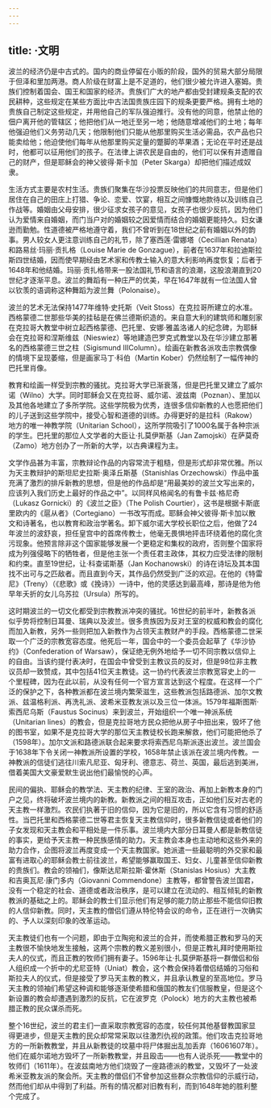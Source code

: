 ```yaml
---
---
---
```

title: ·文明
---




波兰的经济仍是中古式的。国内的商业停留在小贩的阶段，国外的贸易大部分局限于但泽和里加两港。商人阶级在财富上是不足道的，他们很少被允许进入塞姆。贵族们控制着国会、国王和国家的经济。贵族们广大的地产都由受封建规条支配的农民耕种，这些规定在某些方面比中古法国贵族庄园下的规条更要严格。拥有土地的贵族自己制定这些规定，并用他自己的军队强迫推行。没有他的同意，他禁止他的佃户离开他的管辖区；他把他们从一地迁至另一地；他随意增减他们的土地；每年他强迫他们义务劳动几天；他限制他们只能从他那里购买生活必需品，农产品也只能卖给他；他迫使他们每年从他那里购买定量的蹩脚的苹果酒；无论在平时还是战时，他都可以征用他们的孩子。在法律上讲农民是自由的，他们可以保有并遗赠自己的财产，但是耶稣会的神父彼得·斯卡加（Peter Skarga）却把他们描述成奴隶。

生活方式主要是农村生活。贵族们聚集在华沙投票反映他们的共同意志，但是他们居住在自己的田庄上打猎、争论、恋爱、饮宴，相互之间慷慨地款待以及训练自己作战等。婚姻由父母安排，很少征求女孩子的意见，女孩子也很少反抗，因为他们认为爱情来自婚姻，而门当户对的婚姻较之因爱情而结合的婚姻更能持久。妇女谦逊而勤勉。性道德被严格地遵守着，我们不曾听到在18世纪之前有婚姻以外的韵事。男人较女人更注意训练自己的礼节，除了塞西莲·雷娜塔（Cecillian Renata）和路易丝·玛丽·贡扎格（Louise Marie de Gonzague），前者在1637年和拉迪斯拉斯四世结婚，因而使早期经由艺术家和传教士输入的意大利影响再度恢复；后者于1648年和他结婚。玛丽·贡扎格带来一股法国礼节和语言的浪潮，这股浪潮直到20世纪才逐渐平息。波兰的舞蹈有一种庄严的优美，早在1647年就有一位法国人曾以钦羡的语调称这种舞蹈为波兰舞（Polonaise）。

波兰的艺术无法保持1477年维特·史托斯（Veit Stoss）在克拉哥所建立的水准。西格蒙德二世那些华美的挂毡是在佛兰德斯织造的。来自意大利的建筑师和雕刻家在克拉哥大教堂中树立起西格蒙德、巴托里、安娜·雅盖洛诸人的纪念碑，为耶稣会在克拉哥和涅斯维兹（Nieswiez）等地建造巴罗克式教堂以及在华沙建立那著名的西格蒙德三世之柱（Sigismund ⅢColumn）。绘画在新教各派攻击宗教偶像的情境下呈现萎缩，但是画家马丁·科伯（Martin Kober）仍然绘制了一幅传神的巴托里肖像。

教育和绘画一样受到宗教的骚扰。克拉哥大学已渐衰落，但是巴托里又建立了威尔诺（Wilno）大学。同时耶稣会又在克拉哥、威尔诺、波兹南（Poznan）、里加以及其他各地建立了多所学院。这些学院极为优秀，连很多信仰新教的人也愿把他们的儿子送到这些学院中，接受心智和道德的训练。办得更好的是拉科（Rakow）地方的唯一神教学院（Unitarian School），这所学院吸引了1000名属于各种宗派的学生。巴托里的那位人文学者的大臣让·扎莫伊斯基（Jan Zamojski）在萨莫奇（Zamo）地方创办了一所新的大学，以古典课程为主。

文学作品甚为丰富，宗教辩论作品的内容常流于粗糙，但是形式却非常优雅。所以为天主教辩护的斯坦尼史拉斯·奥泽丘斯基（Stanishlas Orzechowski）作品中虽充满了激烈的排斥新教的思想，但是他的作品却是“用最美妙的波兰文写出来的，应该列入我们历史上最好的作品之中”。以同样风格闻名的有鲁卡兹·格尼奇（Lukasz Gornicki）的《波兰之臣》（The Polish Courtier），这书是根据卡斯底里欧内的《扈从者》（Cortegiano）一书改写而成。耶稣会神父彼得·斯卡加以散文和诗著名，也以教育和政治学著名。卸下威尔诺大学校长职位之后，他做了24年波兰的波舒哀，担任皇宫中的首席传教士，他毫无畏惧地抨击环绕着他的腐化贪污现象。他预言除非这个国家能够发展一个更稳定和集权的政府，否则整个国家将成为列强侵略下的牺牲者，但是他主张一个责任君主政体，其权力应受法律的限制和约束。直至19世纪，让·科查诺斯基（Jan Kochanowski）的诗在诗坛及其本国找不出可与之匹敌者。而且直到今天，其作品仍然受到广泛的欢迎。在他的《特雷尼》（Treny）（《悲歌》或《挽诗》）一诗中，他的灵感达到最高峰，那诗是他为他早年夭折的女儿乌苏拉（Ursula）所写的。

这时期波兰的一切文化都受到宗教教派冲突的骚扰。16世纪的前半叶，新教各派似乎势将控制日耳曼、瑞典以及波兰。很多贵族因为反对王室的权威和教会的腐化而加入新教，另外一些则把加入新教作为占领天主教财产的手段。西格蒙德二世采取一个广泛的宗教宽容态度。他死后一年，国会中的一个委员会起草了《华沙协约》（Confederation of Warsaw），保证绝无例外地给予一切不同宗教以信仰上的自由。当该约提付表决时，在国会中曾受到主教议员的反对，但是98位非主教议员却一致赞成，其中包括41位天主教徒。这一协约代表波兰宗教宽容史上的一个里程碑，因为在此以前，从没有任何一个官方宣言达到这个程度。在这样一个广泛的保护之下，各种教派都在波兰境内繁荣滋生，这些教派包括路德派、加尔文教派、兹温格利派、再洗礼派、波希米亚教友派以及三位一体派。1579年福斯图斯·索西尼乌斯（Faustus Socinus）来到波兰，开始组织一个唯一神派系统（Unitarian lines）的教会，但是克拉哥地方民众把他从房子中扭出来，毁坏了他的图书室，如果不是克拉哥大学的那位天主教徒校长跑来解救，他们可能把他杀了（1598年）。加尔文派和路德派联合起来要求将索西尼乌斯派逐出波兰。波兰国会于1638年下令关闭一神教派所设置的学校，1658年禁止该派在波兰境内传教。一神教派的信徒们逃往川索凡尼亚、匈牙利、德意志、荷兰、英国，最后逃到美洲，借着美国大文豪爱默生说出他们最愉悦的心声。

民间的偏执、耶稣会的教学法、天主教的纪律、王室的政治、再加上新教本身的门户之见，终将破坏波兰境内的新教。新教派之间的相互攻击，正如他们反对古老的天主教一样激烈。农民们执著于旧的信仰，因为它是旧的，所以它含有习惯的舒适性。当巴托里和西格蒙德二世等君主恢复天主教信仰时，很多新教信徒或者他们的子女发现和天主教会和平相处是一件乐事。波兰境内大部分日耳曼人都是新教信徒的事实，更给予天主教一种民族感情的助力。天主教会本身也主动地和这些外来的助力合作，企图将波兰再度变成一个天主教国家。她派遣一些最聪明的外交家和最富有进取心的耶稣会教士前往波兰，希望能够赢取国王、妇女、儿童甚至信仰新教的贵族们。教会的领袖们，像斯达尼斯拉斯·霍休斯（Stanislas Hosius）大主教和吉奥瓦尼·康门多内（Giovanni Commendone）主教等，都曾警告波兰国君，没有一个稳定的社会、道德或者政治秩序，是可以建立在流动的、相互倾轧的新教教派的基础之上的。耶稣会的教士们显示他们有足够的能力防止那些不能信仰旧教的人信仰新教。同时，天主教的僧侣们遵从特伦特会议的命令，正在进行一次确实的、予人以深刻印象的改革运动。

天主教徒们也有一个问题，即由于立陶宛和波兰的合并，而使希腊正教和罗马的天主教很不愉快地发生接触，这两个宗教的教义差别很小，但是正教礼拜时使用斯拉夫人的仪式，而且正教的牧师们拥有妻子。1596年让·扎莫伊斯基将一群僧侣和俗人组织成一个折中的尤尼亚特（Uniat）教会，这个教会保持着僧侣结婚的习俗和斯拉夫人的仪式，但是接受了罗马天主教的教义，并且承认教皇的至高地位。罗马天主教的领袖们希望这种调和能够逐渐使希腊和俄国的教友们信服教皇，但是这个新设置的教会却遭遇到激烈的反抗，它在波罗克（Polock）地方的大主教也被希腊正教的民众谋杀而死。

整个16世纪，波兰的君主们一直采取宗教宽容的态度，较任何其他基督教国家显得更进步，但是天主教的民众却常常采取以往激烈仇视的政策。他们攻击克拉哥地方的一所新教教堂，并且从新教徒的坟墓中将尸体掘出乱加丢弃（16061607年）。他们在威尔诺地方毁坏了一所新教教堂，并且殴击——也有人说杀死——教堂中的牧师们（1611年）。在波兹南地方他们烧毁了一座路德派的教堂，又毁坏了一处波希米亚教友派的聚会所。天主教的僧侣们不曾参加这些群众宗教信仰的示威行动，然而他们却从中得到了利益。所有的情况都对旧教有利，而到1648年她的胜利整个完成了。